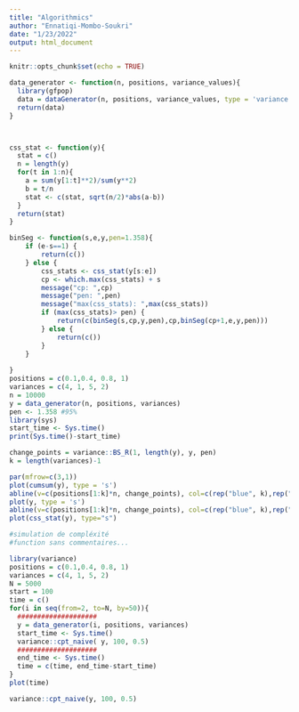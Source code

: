 ```yaml
---
title: "Algorithmics"
author: "Ennatiqi-Mombo-Soukri"
date: "1/23/2022"
output: html_document
---
```


```r
knitr::opts_chunk$set(echo = TRUE)
```

```r
data_generator <- function(n, positions, variance_values){
  library(gfpop)
  data = dataGenerator(n, positions, variance_values, type = 'variance')
  return(data)
}



css_stat <- function(y){
  stat = c()
  n = length(y)
  for(t in 1:n){
    a = sum(y[1:t]**2)/sum(y**2)
    b = t/n
    stat <- c(stat, sqrt(n/2)*abs(a-b))
  }
  return(stat)
}

binSeg <- function(s,e,y,pen=1.358){
    if (e-s==1) {
        return(c())
    } else {
        css_stats <- css_stat(y[s:e])
        cp <- which.max(css_stats) + s
        message("cp: ",cp)
        message("pen: ",pen)
        message("max(css_stats): ",max(css_stats))
        if (max(css_stats)> pen) {
            return(c(binSeg(s,cp,y,pen),cp,binSeg(cp+1,e,y,pen)))
        } else {
            return(c())
        }
    }
    
}
positions = c(0.1,0.4, 0.8, 1)
variances = c(4, 1, 5, 2)
n = 10000
y = data_generator(n, positions, variances)
pen <- 1.358 #95%
library(sys)
start_time <- Sys.time()
print(Sys.time()-start_time)
```


```r
change_points = variance::BS_R(1, length(y), y, pen)
k = length(variances)-1

par(mfrow=c(3,1))
plot(cumsum(y), type = 's')
abline(v=c(positions[1:k]*n, change_points), col=c(rep("blue", k),rep("red", k)), lty=c(2, 1))
plot(y, type = 's')
abline(v=c(positions[1:k]*n, change_points), col=c(rep("blue", k),rep("red", k)), lty=c(2, 1))
plot(css_stat(y), type="s")

```

```r
#simulation de compléxité
#function sans commentaires...

library(variance)
positions = c(0.1,0.4, 0.8, 1)
variances = c(4, 1, 5, 2)
N = 5000
start = 100
time = c()
for(i in seq(from=2, to=N, by=50)){
  ####################
  y = data_generator(i, positions, variances)
  start_time <- Sys.time()
  variance::cpt_naive( y, 100, 0.5)
  ####################
  end_time <- Sys.time()
  time = c(time, end_time-start_time)
}
plot(time)
```

```r
variance::cpt_naive(y, 100, 0.5)
```

